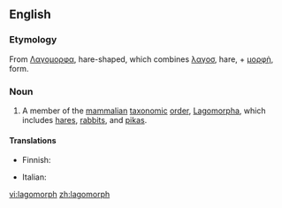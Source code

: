 ==English==

===Etymology===
From {{etyl|el}} [[Λαγομορφα]], hare-shaped, which combines [[λαγοσ]], hare, + [[μορφὴ]], form.

===Noun===
{{en-noun}}

# A member of the [[mammal]]ian [[taxonomic]] [[order]], [[Lagomorpha]], which includes [[hare]]s, [[rabbit]]s, and [[pika]]s.

====Translations====
{{trans-top}}
* Finnish: {{t-|fi|jäniseläin}}
{{trans-mid}}
* Italian: {{t-|it|lagomorfo}}
{{trans-bottom}}

[[vi:lagomorph]]
[[zh:lagomorph]]